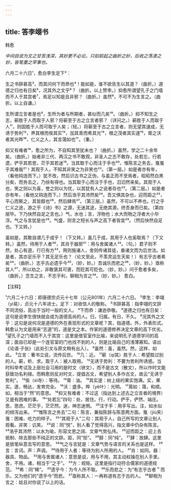 ```yaml
---
---
---
```

title: 答李翊书
---



韩愈

*中间自说为文之甘苦浅深，其妙更不必论。只如前起之曲折之妙，后收之荡漾之妙，皆笔墨之罕事也。*

六月二十六日¹，愈白李生足下²：

生之书辞甚高³，而其问何下而恭也⁴！能如是，谁不欲告生以其道？（曲折。）道德之归也有日矣⁵，况其外之文乎⁶？（曲折。以上赞李。）抑愈所谓望孔子之门墙而不人于其宫者⁷，焉足以知是且非邪？（曲折。）虽然⁸，不可不为生言之。（曲折。以上自谦。）

生所谓立言者是也⁹，生所为者与所期者，甚似而几矣¹⁰。（曲折。）抑不知生之志，蕲胜于人而取于人邪？将蕲至于古之立言者邪？（详问之。）蕲胜于人而取于人¹¹，则固胜于人而可取于人矣；（轻。）将蕲至于古之立言者，则无望其速成，无诱于势利¹²，养其根而俟其实¹³，加其青而希其光¹⁴，根之茂者其实遂¹⁵，膏之沃者其光晔¹⁶，仁义之人，其言蔼如也¹⁷。（重。）

抑又有难者¹⁸，愈之所为，不自知其至犹未也？（曲折。）虽然，学之二十余年矣。（曲折。）始者非三代、两汉之书不敢观，非圣人之志不敢存，处若忘，行若遗，俨乎其若思，茫乎其若迷¹⁹。当其取于心而注于手也²⁰，惟陈言之务去，戛戛乎其难哉²¹！其观于人，不知其非笑之为非笑也²²。（第一层。）如是者亦有年，（看他钩连而下。）犹不改，然后识古书之正伪，与虽正而不至焉者，昭昭然白黑分矣，而务去之，乃徐有得也。当其取于心而注于手也，汩汩然来矣。其观于人也，笑之则以为喜，誉之则以为忧，以其犹有人之说者存也²³。（第二层。）如是者亦有年，（看他又钩连而下。）然后浩乎其沛然矣²⁴。吾又惧其杂也，迎而距之²⁵，平心而察之，其皆醇也²⁶，然后肆焉²⁷。（第三层。）虽然，不可以不养也。行之乎仁义之途，游之乎《诗》书》之源，无迷其途，无绝其源，终吾身而已矣。（第四层毕。下乃快然自足之言也。）气，水也；言，浮物也；水大而物之浮者大小毕浮。气之与言犹是也²⁸。气盛，则言之短长与声之高下者皆宜²⁹。（然后快然自足也。下又转。）

虽如是，其敢自谓几于成乎！（下又转。）虽几于成，其用于人也奚取焉？（下又转。）虽然，待用于人者³⁰，其肖于器邪³¹：用与舍属诸人³²。（句。）君子则不然，处心有道，行已有方³³，用则施诸人，舍则传诸其徒，垂诸文而为后世法。如是者，其亦足乐乎？其无足乐也？（论文至此，不羡灵运生天矣！）有志乎古者希矣³⁴，（曲折。）志乎古必遗乎今³⁵，（妙，妙。）吾诚乐而悲之³⁶，（妙，妙。）亟称其人³⁷，所以劝之，非敢褒其可褒，而贬其可贬也。（妙，妙。）问于愈者多矣，（曲折。）念生之言，不志乎利，聊相为言之³⁸。（妙，妙。）
愈白。

【注释】

¹六月二十六日：即唐德宗贞元十七年（公元801年）六月二十六日。
²李生：李翊（yì易），贞元十八年进士。足下：对收信人的敬称。
³书辞甚高：指李翊的文辞不同流俗，高出于当时一般的文人。
⁴下而恭：谦逊恭敬。
⁵道德之归也有日矣：这句是说李生很快就会成为道德高尚的人。归，归属。有日，不久。
⁶况其外之文乎：这句是说何况是道德的外在表现形式的文章呢？其，指道德。外，外表形式。韩愈认为文是用来“志道”的，道是文之本。作家的道德修养决定文章的高下优劣。
⁷望孔子之门墙而不入于其宫：这里是借官室作比喻，来说明孔子道德学问的高深；面自已却是一个连官室的门也找不到的人，则是比喻自己的浅薄寡知。语出《论语·子张》（此处引文与原文稍有出入）。
⁸虽然：虽，虽然。然，这样、如此。
⁹立言：著书立说，流传后世。
¹⁰几：近。
¹¹蕲（qí其）胜于人：希望胜过别的人。蕲，析、求。取于人：被人取用。
¹²无诱于势利：不要为势利所诱惑。当时科举考试及上层社会习用的是时文（骈文），而不是古文（散文），所以作时文能获致功名利禄。而韩愈则反对时文，提倡古文，希望别人多作古文，故云“无诱于势利”。
¹³俟（sì寺）：等待。
¹⁴膏：油。
¹⁵其实遂：树上结的果实饱满。实，果实。遂，畅达，发育完全。
¹⁶沃：盛多。晔（yè叶）：光明。
¹⁷蔫如：蔼，和顺。如，相当于“然”的意思。
¹⁸抑又有难者：不过这（指达到上述古之立言者的境界）又是有困难的事。
¹⁹“处若忘”四句：处，居住。行，行动。俨乎，俨然、端庄。思，思虑。茫茫乎，茫茫然。迷，神志迷惘。
²⁰注于手：用手写出。注，如水似的倾泻出来。
²¹“惟陈言之务去”二句：陈言，兼指陈辞与陈意两方面。戛（jiú夹）戛：困难、吃力的样子。
²²“其观于人”二句：其观于人，自己所写的文章让别人观看。非笑：讥笑。
²³说：同“悦”，别人看了觉得高兴，指文章中仍杂有陈言。
²⁴浩乎其沛然：以水为喻，形容文思之阔、文章气势弘伟。
²⁵迎而距之：迎上去抵制、除去那些不纯正的文辞。距，同“拒”。
²⁶醇：同“纯”。
²⁷肆：放肆。这里是放笔纵意去写的意思。
²⁸气之与言犹是：文章气势与语言的关系也是这样。
²⁹言：言词。声：声调。
³⁰待用于人者：等待为别人所用的人。
³¹肖：如同。器：器具、物品。
³²用与舍属诸人：意思是说，用与不用，其主动权操在别人手里。舍，不用。诸，相当于“之于”。
³³方：规矩。这里是指行动符合儒家的道德规范。
³⁴希：同“稀”。
³⁵遗乎今：为今人所不取。
³⁶乐而悲之：为“有志乎古者＂而乐，又为他们的“遗乎今”而悲。
³⁷亟称其人：一再称道有志于古的人。
³⁸聊相为言之：姑且对你说了以上的话。